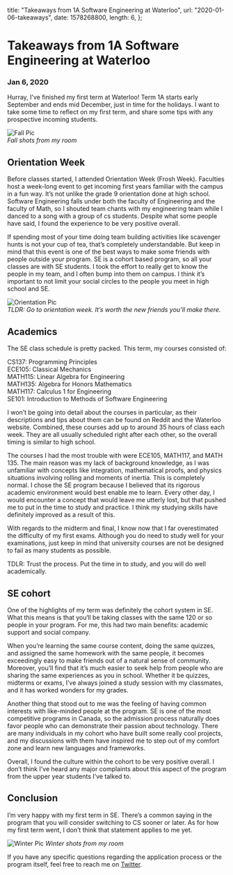   title: "Takeaways from 1A Software Engineering at Waterloo",
  url: "2020-01-06-takeaways",
  date: 1578268800,
  length: 6,
};

# Takeaways from 1A Software Engineering at Waterloo

### Jan 6, 2020

Hurray, I’ve finished my first term at Waterloo! Term 1A starts early September and ends mid December, just in time for the holidays. I want to take some time to reflect on my first term, and share some tips with any prospective incoming students.

![Fall Pic](https://miro.medium.com/max/6000/1*Z_3euRAnlIwuSYn_Lz-jJA.jpeg)  
_Fall shots from my room_

## Orientation Week

Before classes started, I attended Orientation Week (Frosh Week). Faculties host a week-long event to get incoming first years familiar with the campus in a fun way. It’s not unlike the grade 9 orientation done at high school. Software Engineering falls under both the faculty of Engineering and the faculty of Math, so I shouted team chants with my engineering team while I danced to a song with a group of cs students. Despite what some people have said, I found the experience to be very positive overall.

If spending most of your time doing team building activities like scavenger hunts is not your cup of tea, that’s completely understandable. But keep in mind that this event is one of the best ways to make some friends with people outside your program. SE is a cohort based program, so all your classes are with SE students. I took the effort to really get to know the people in my team, and I often bump into them on campus. I think it’s important to not limit your social circles to the people you meet in high school and SE.

![Orientation Pic](https://lh3.googleusercontent.com/AiWA8jPwDypEfQ99JcDIJTHdBVAhz4de_oaaifUcv8Y0mX6f7sbXU6Cp98zP2NtPH8I40fjdXED76WIdZwI70Rh8w31SMSqJq1YTui5H5-_TSfM430cea0aIW-UeyYoVKhG-5NiCSbJplTWQGMhwsnbFuNc2oiJMcYUhTH7Z58QW4frKsgahdQoCP68ASjW09siTelRRkgO0n1wCQHxDNjdQRgdG8ZwAQxUcE1YhmWbYkllPG-b-Q_f8o7nTCGmU4hdo8ijEDfk816y8EebFiBwg_yM7LaUa6cAj2l5_UXeD3GPhoXk9sQu-UyUTS24sjznbYFiHibvOpwVhVtK_R0iJAjPJZ7whvRqSohLjay1ITdx4gEU-8lbXUOHxLrpkAGQ7kJa2ncp6ej4aWbCup6Y884vt6ZQmJd0H942mjqhe8WnjaCoB3Y_WWdHEuJCK17ZXEngICDW9kjJqvunu40fv1ASCZW-FfF23FYnJDE-s1mTaDggNlFNbPSp5knoMNQbSrRg0VYspriQkfiRZIBZBJLeTWr1rqRtO8HGh9xtZMOzIHIyFWbEpbqOVy7ru2VUfRS3NoQCR9sF0DQndKe8ova7q6FJMrqpC8nIN0RrQW60HrPXxo58_X0bD6oa-UaDZFg1IKiNu3QBUChJjWpijDeKzevHbOIUDZmfq_shRcDHrIv7dyhW1IfTlOA=w1292-h969-no?authuser=0)  
_TLDR: Go to orientation week. It’s worth the new friends you’ll make there._

## Academics

The SE class schedule is pretty packed. This term, my courses consisted of:

CS137: Programming Principles  
ECE105: Classical Mechanics  
MATH115: Linear Algebra for Engineering  
MATH135: Algebra for Honors Mathematics  
MATH117: Calculus 1 for Engineering  
SE101: Introduction to Methods of Software Engineering

I won’t be going into detail about the courses in particular, as their descriptions and tips about them can be found on Reddit and the Waterloo website. Combined, these courses add up to around 35 hours of class each week. They are all usually scheduled right after each other, so the overall timing is similar to high school.

The courses I had the most trouble with were ECE105, MATH117, and MATH 135. The main reason was my lack of background knowledge, as I was unfamiliar with concepts like integration, mathematical proofs, and physics situations involving rolling and moments of inertia. This is completely normal. I chose the SE program because I believed that its rigorous academic environment would best enable me to learn. Every other day, I would encounter a concept that would leave me utterly lost, but that pushed me to put in the time to study and practice. I think my studying skills have definitely improved as a result of this.

With regards to the midterm and final, I know now that I far overestimated the difficulty of my first exams. Although you do need to study well for your examinations, just keep in mind that university courses are not be designed to fail as many students as possible.

TDLR: Trust the process. Put the time in to study, and you will do well academically.

## SE cohort

One of the highlights of my term was definitely the cohort system in SE. What this means is that you‘ll be taking classes with the same 120 or so people in your program. For me, this had two main benefits: academic support and social company.

When you’re learning the same course content, doing the same quizzes, and assigned the same homework with the same people, it becomes exceedingly easy to make friends out of a natural sense of community. Moreover, you’ll find that it’s much easier to seek help from people who are sharing the same experiences as you in school. Whether it be quizzes, midterms or exams, I’ve always joined a study session with my classmates, and it has worked wonders for my grades.

Another thing that stood out to me was the feeling of having common interests with like-minded people at the program. SE is one of the most competitive programs in Canada, so the admission process naturally does favor people who can demonstrate their passion about technology. There are many individuals in my cohort who have built some really cool projects, and my discussions with them have inspired me to step out of my comfort zone and learn new languages and frameworks.

Overall, I found the culture within the cohort to be very positive overall. I don’t think I’ve heard any major complaints about this aspect of the program from the upper year students I’ve talked to.

## Conclusion

I’m very happy with my first term in SE. There’s a common saying in the program that you will consider switching to CS sooner or later. As for how my first term went, I don’t think that statement applies to me yet.

![Winter Pic](https://lh3.googleusercontent.com/_uuksMIsRXTNtOzkSwG5mtbNYYiuHt4V12vArM3NtCgFMrcnaCrsYEJh3jKnlIQaswJzg9EO4tNf5xDxfpfoEFq-BjaNJx3RY2nlub4JYnoM0uhd_N4Lo-EafGcDT0QP6844HfyY_p7Ga9dcAJkWrW9-cl3ZBKWR3cKq1EzkTgU0EA2jCY30PdI6h9UKLsD8zce1TnP5LJ85P__vIFQcjn7VbL_jCeH392k8uZdwhfmW168JViqs8rh1plnVyZYQX7b_zAoNEiKVguiRKOS68umJoBiqvnmI_L0pp033g6pu4tObX3gBCXBneWVBTQMLld5nAIfjzNzvvQATKh2-HRbYlsC-yt0_6mxb_N4w2S_H2DjlFg3ZTfbJiCJvVKqNuh8AZ6KhWnw3A8ZmRJ_RfD-YB1U5YE3YeCOFmSvY4MwwGmrtTiIRu15XT0JpHEDcZjDkq4nhpTP25OEeLqpIl01yFGH4sucsYcOl2TpG6yw5sxhqiI-FGZ36Bm2Ut_sAl1FAiLR-ZqcvBWL3ecWRVYZGQyj506Vn5S89u63VpKHx4iEe02BpXrJo_1HnY5sJVz93DqzsEMzSeOQbJgrp0aWzd8fkKtiPoHBFA8uh7AJaDkO91FgOGcXRaCKQZ5cpeOqFNR0qJ2FuYUvmvNLrM0ufoAEyenG_g1e8AKNNQeTqKJaLsMwe1nECvBrdLA=w1292-h970-no?authuser=0)
_Winter shots from my room_

If you have any specific questions regarding the application process or the program itself, feel free to reach me on [Twitter](https://twitter.com/_JonathanXu).
